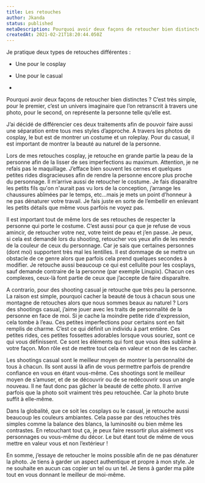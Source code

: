 ```yaml
---
title: Les retouches
author: Jkanda
status: published
metaDescription: Pourquoi avoir deux façons de retoucher bien distinctes ? C’est très simple, pour le premier, c’est un univers imaginaire que l’on retranscrit à travers une photo, pour le second, on représente la personne telle qu’elle est.
createdAt: 2021-02-21T18:20:44.050Z
---
```


Je pratique deux types de retouches différentes :

- Une pour le cosplay

- Une pour le casual

- 

Pourquoi avoir deux façons de retoucher bien distinctes ? C’est très simple, pour le premier, c’est un univers imaginaire que l’on retranscrit à travers une photo, pour le second, on représente la personne telle qu’elle est.



J’ai décidé de différencier ces deux traitements afin de pouvoir faire aussi une séparation entre tous mes styles d’approche. A travers les photos de cosplay, le but est de montrer un costume et un roleplay. Pour du casual, il est important de montrer la beauté au naturel de la personne.



Lors de mes retouches cosplay, je retouche en grande partie la peau de la personne afin de la lisser de ses imperfections au maximum. Attention, je ne refais pas le maquillage. J’efface bien souvent les cernes et quelques petites rides disgracieuses afin de rendre la personne encore plus proche du personnage. Il m’arrive aussi de retoucher le costume. Je fais disparaître les petits fils qu'on n'aurait pas vu lors de la conception, j’arrange les chaussures abîmées par le temps, etc...mais je mets un point d’honneur à ne pas dénaturer votre travail. Je fais juste en sorte de l’embellir en enlevant les petits détails que même vous parfois ne voyez pas. 



Il est important tout de même lors de ses retouches de respecter la personne qui porte le costume. C’est aussi pour ça que je refuse de vous amincir, de retoucher votre nez, votre teint de peau et j’en passe. Je peux, si cela est demandé lors du shooting, retoucher vos yeux afin de les rendre de la couleur de ceux du personnage. Car je sais que certaines personnes (dont moi) supportent très mal les lentilles. Il est dommage de se mettre un obstacle de ce genre alors que parfois cela prend quelques secondes à modifier. Je retouche aussi beaucoup ce qui est cellulite pour les cosplays, sauf demande contraire de la personne (par exemple Linupix). Chacun ces complexes, ceux-là font partie de ceux que j’accepte de faire disparaître.



A contrario, pour des shooting casual je retouche que très peu la personne. La raison est simple, pourquoi cacher la beauté de tous à chacun sous une montagne de retouches alors que nous sommes beaux au naturel ? Lors des shootings casual, j’aime jouer avec les traits de personnalité de la personne en face de moi. Si je cache la moindre petite ride d'expression, cela tombe à l’eau. Ces petites imperfections pour certains sont en fait remplis de charme. C’est ce qui définit un individu à part entière. Ces petites rides, ces petites fossettes adorables lorsque vous souriez, sont ce qui vous définissent. Ce sont les éléments qui font que vous êtes sublime à votre façon. Mon rôle est de mettre tout cela en valeur et non de les cacher.



Les shootings casual sont le meilleur moyen de montrer la personnalité de tous à chacun. Ils sont aussi là afin de vous permettre parfois de prendre confiance en vous en étant vous-même. Ces shootings sont le meilleur moyen de s’amuser, et de se découvrir ou de se redécouvrir sous un angle nouveau. Il ne faut donc pas gâcher la beauté de cette photo. Il arrive parfois que la photo soit vraiment très peu retouchée. Car la photo brute suffit à elle-même.



Dans la globalité, que ce soit les cosplays ou le casual, je retouche aussi beaucoup les couleurs ambiantes. Cela passe par des retouches très simples comme la balance des blancs, la luminosité ou bien même les contrastes. En retouchant tout ça, je peux faire ressortir plus aisément vos personnages ou vous-même du décor. Le but étant tout de même de vous mettre en valeur vous et non l’extérieur !



En somme, j’essaye de retoucher le moins possible afin de ne pas dénaturer la photo. Je tiens à garder un aspect authentique et propre à mon style. Je ne souhaite en aucun cas copier un tel ou un tel. Je tiens à garder ma pâte tout en vous donnant le meilleur de moi-même.

